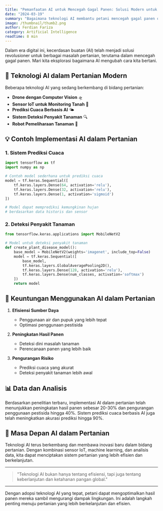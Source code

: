 ```yaml
---
title: "Pemanfaatan AI untuk Mencegah Gagal Panen: Solusi Modern untuk Pertanian"
date: "2024-03-19"
summary: "Bagaimana teknologi AI membantu petani mencegah gagal panen dan meningkatkan hasil pertanian secara signifikan."
image: /thumbnail/thumb2.png
author: Ferdian Fariza
category: Artificial Intelligence
readtime: 8 min
---
```


Dalam era digital ini, kecerdasan buatan (AI) telah menjadi solusi revolusioner untuk berbagai masalah pertanian, terutama dalam mencegah gagal panen. Mari kita eksplorasi bagaimana AI mengubah cara kita bertani.

## 🤖 Teknologi AI dalam Pertanian Modern

Beberapa teknologi AI yang sedang berkembang di bidang pertanian:

- **Drone dengan Computer Vision** 🛸
- **Sensor IoT untuk Monitoring Tanah** 🌱
- **Prediksi Cuaca Berbasis AI** 🌤️
- **Sistem Deteksi Penyakit Tanaman** 🔍
- **Robot Pemeliharaan Tanaman** 🤖

## 💡 Contoh Implementasi AI dalam Pertanian

### 1. Sistem Prediksi Cuaca

```python
import tensorflow as tf
import numpy as np

# Contoh model sederhana untuk prediksi cuaca
model = tf.keras.Sequential([
    tf.keras.layers.Dense(64, activation='relu'),
    tf.keras.layers.Dense(32, activation='relu'),
    tf.keras.layers.Dense(1, activation='sigmoid')
])

# Model dapat memprediksi kemungkinan hujan
# berdasarkan data historis dan sensor
```

### 2. Deteksi Penyakit Tanaman

```python
from tensorflow.keras.applications import MobileNetV2

# Model untuk deteksi penyakit tanaman
def create_plant_disease_model():
    base_model = MobileNetV2(weights='imagenet', include_top=False)
    model = tf.keras.Sequential([
        base_model,
        tf.keras.layers.GlobalAveragePooling2D(),
        tf.keras.layers.Dense(128, activation='relu'),
        tf.keras.layers.Dense(num_classes, activation='softmax')
    ])
    return model
```

## 🌟 Keuntungan Menggunakan AI dalam Pertanian

1. **Efisiensi Sumber Daya**

   - Penggunaan air dan pupuk yang lebih tepat
   - Optimasi penggunaan pestisida

2. **Peningkatan Hasil Panen**

   - Deteksi dini masalah tanaman
   - Perencanaan panen yang lebih baik

3. **Pengurangan Risiko**
   - Prediksi cuaca yang akurat
   - Deteksi penyakit tanaman lebih awal

## 📊 Data dan Analisis

Berdasarkan penelitian terbaru, implementasi AI dalam pertanian telah menunjukkan peningkatan hasil panen sebesar 20-30% dan pengurangan penggunaan pestisida hingga 40%. Sistem prediksi cuaca berbasis AI juga telah meningkatkan akurasi prediksi hingga 90%.

## 🚀 Masa Depan AI dalam Pertanian

Teknologi AI terus berkembang dan membawa inovasi baru dalam bidang pertanian. Dengan kombinasi sensor IoT, machine learning, dan analisis data, kita dapat menciptakan sistem pertanian yang lebih efisien dan berkelanjutan.

---

> "Teknologi AI bukan hanya tentang efisiensi, tapi juga tentang keberlanjutan dan ketahanan pangan global."

---

Dengan adopsi teknologi AI yang tepat, petani dapat mengoptimalkan hasil panen mereka sambil mengurangi dampak lingkungan. Ini adalah langkah penting menuju pertanian yang lebih berkelanjutan dan efisien.
